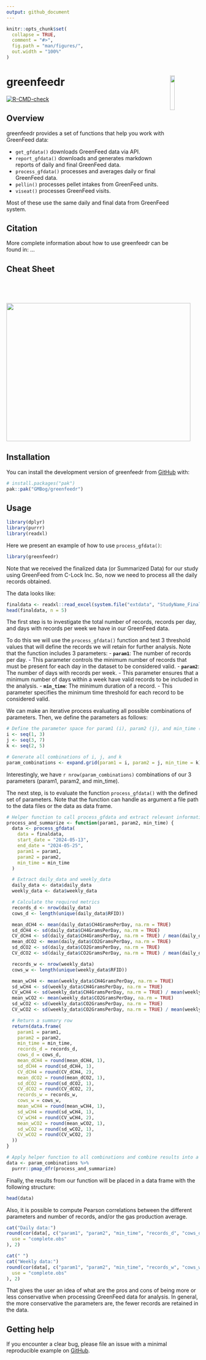 ```yaml
---
output: github_document
---
```

<!-- README.md is generated from README.Rmd. Please edit that file -->

```r
knitr::opts_chunk$set(
  collapse = TRUE,
  comment = "#>",
  fig.path = "man/figures/",
  out.width = "100%"
)
```

# greenfeedr <img src="man/figures/GFSticker.png" align="right" width="15.2%"/>

<!-- badges: start -->
[![R-CMD-check](https://github.com/GMBog/greenfeedr/actions/workflows/R-CMD-check.yaml/badge.svg)](https://github.com/GMBog/greenfeedr/actions/workflows/R-CMD-check.yaml)
<!-- badges: end -->

## Overview

greenfeedr provides a set of functions that help you work with GreenFeed data:

* `get_gfdata()` downloads GreenFeed data via API.
* `report_gfdata()` downloads and generates markdown reports of daily and final GreenFeed data.
* `process_gfdata()` processes and averages daily or final GreenFeed data.
* `pellin()` processes pellet intakes from GreenFeed units.
* `viseat()` processes GreenFeed visits.

Most of these use the same daily and final data from GreenFeed system.

## Citation

More complete information about how to use greenfeedr can be found in: ...

## Cheat Sheet

<a href="https://github.com/GMBog/greenfeedr/raw/main/man/figures/Cheatsheet.pdf"><img src="https://github.com/GMBog/greenfeedr/raw/main/man/figures/Cheatsheet.png" width="480" height="360"/></a>

## Installation

You can install the development version of greenfeedr from [GitHub](https://github.com/GMBog/greenfeedr) with:

```r
# install.packages("pak")
pak::pak("GMBog/greenfeedr")
```

## Usage

```r
library(dplyr)
library(purrr)
library(readxl)
```

Here we present an example of how to use `process_gfdata()`:

```r
library(greenfeedr)
```

Note that we received the finalized data (or Summarized Data) for our study using GreenFeed from C-Lock Inc. So, now we need to process all the daily records obtained.

The data looks like:

```r
finaldata <- readxl::read_excel(system.file("extdata", "StudyName_FinalReport.xlsx", package = "greenfeedr"))
head(finaldata, n = 5)
```

The first step is to investigate the total number of records, records per day, and days with records per week we have in our GreenFeed data. 

To do this we will use the `process_gfdata()` function and test 3 threshold values that will define the records we will retain for further analysis. Note that the function includes 3 parameters:
- **`param1`**: The number of records per day. 
 - This parameter controls the minimum number of records that must be present for each day in the dataset to be considered valid.
- **`param2`**: The number of days with records per week. 
 - This parameter ensures that a minimum number of days within a week have valid records to be included in the analysis.
- **`min_time`**: The minimum duration of a record. 
 - This parameter specifies the minimum time threshold for each record to be considered valid.

We can make an iterative process evaluating all possible combinations of parameters. Then, we define the parameters as follows:

```r
# Define the parameter space for param1 (i), param2 (j), and min_time (k):
i <- seq(1, 3)
j <- seq(3, 7)
k <- seq(2, 5)

# Generate all combinations of i, j, and k
param_combinations <- expand.grid(param1 = i, param2 = j, min_time = k)
```

Interestingly, we have `r nrow(param_combinations)` combinations of our 3 parameters (param1, param2, and min_time).

The next step, is to evaluate the function `process_gfdata()` with the defined set of parameters. Note that the function can handle as argument a file path to the data files or the data as data frame.

```r
# Helper function to call process_gfdata and extract relevant information
process_and_summarize <- function(param1, param2, min_time) {
  data <- process_gfdata(
    data = finaldata,
    start_date = "2024-05-13",
    end_date = "2024-05-25",
    param1 = param1,
    param2 = param2,
    min_time = min_time
  )

  # Extract daily_data and weekly_data
  daily_data <- data$daily_data
  weekly_data <- data$weekly_data

  # Calculate the required metrics
  records_d <- nrow(daily_data)
  cows_d <- length(unique(daily_data$RFID))

  mean_dCH4 <- mean(daily_data$CH4GramsPerDay, na.rm = TRUE)
  sd_dCH4 <- sd(daily_data$CH4GramsPerDay, na.rm = TRUE)
  CV_dCH4 <- sd(daily_data$CH4GramsPerDay, na.rm = TRUE) / mean(daily_data$CH4GramsPerDay, na.rm = TRUE)
  mean_dCO2 <- mean(daily_data$CO2GramsPerDay, na.rm = TRUE)
  sd_dCO2 <- sd(daily_data$CO2GramsPerDay, na.rm = TRUE)
  CV_dCO2 <- sd(daily_data$CO2GramsPerDay, na.rm = TRUE) / mean(daily_data$CO2GramsPerDay, na.rm = TRUE)

  records_w <- nrow(weekly_data)
  cows_w <- length(unique(weekly_data$RFID))

  mean_wCH4 <- mean(weekly_data$CH4GramsPerDay, na.rm = TRUE)
  sd_wCH4 <- sd(weekly_data$CH4GramsPerDay, na.rm = TRUE)
  CV_wCH4 <- sd(weekly_data$CH4GramsPerDay, na.rm = TRUE) / mean(weekly_data$CH4GramsPerDay, na.rm = TRUE)
  mean_wCO2 <- mean(weekly_data$CO2GramsPerDay, na.rm = TRUE)
  sd_wCO2 <- sd(weekly_data$CO2GramsPerDay, na.rm = TRUE)
  CV_wCO2 <- sd(weekly_data$CO2GramsPerDay, na.rm = TRUE) / mean(weekly_data$CO2GramsPerDay, na.rm = TRUE)

  # Return a summary row
  return(data.frame(
    param1 = param1,
    param2 = param2,
    min_time = min_time,
    records_d = records_d,
    cows_d = cows_d,
    mean_dCH4 = round(mean_dCH4, 1),
    sd_dCH4 = round(sd_dCH4, 1),
    CV_dCH4 = round(CV_dCH4, 2),
    mean_dCO2 = round(mean_dCO2, 1),
    sd_dCO2 = round(sd_dCO2, 1),
    CV_dCO2 = round(CV_dCO2, 2),
    records_w = records_w,
    cows_w = cows_w,
    mean_wCH4 = round(mean_wCH4, 1),
    sd_wCH4 = round(sd_wCH4, 1),
    CV_wCH4 = round(CV_wCH4, 2),
    mean_wCO2 = round(mean_wCO2, 1),
    sd_wCO2 = round(sd_wCO2, 1),
    CV_wCO2 = round(CV_wCO2, 2)
  ))
}

# Apply helper function to all combinations and combine results into a data frame
data <- param_combinations %>%
  purrr::pmap_dfr(process_and_summarize)

```

Finally, the results from our function will be placed in a data frame with the following structure:

```r
head(data)
```

Also, it is possible to compute Pearson correlations between the different parameters and number of records, and/or the gas production average.

```r
cat("Daily data:")
round(cor(data[, c("param1", "param2", "min_time", "records_d", "cows_d", "mean_dCH4", "CV_dCH4")],
  use = "complete.obs"
), 2)

cat(" ")
cat("Weekly data:")
round(cor(data[, c("param1", "param2", "min_time", "records_w", "cows_w", "mean_wCH4", "CV_wCH4")],
  use = "complete.obs"
), 2)
```

That gives the user an idea of what are the pros and cons of being more or less conservative when processing GreenFeed data for analysis. In general, the more conservative the parameters are, the fewer records are retained in the data.

## Getting help

If you encounter a clear bug, please file an issue with a minimal reproducible example on [GitHub](https://github.com/GMBog/greenfeedr).

